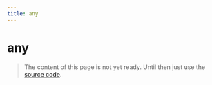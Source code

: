```yaml
---
title: any
---
```


# any

> The content of this page is not yet ready. Until then just use the [source code](https://github.com/fabian-hiller/valibot/blob/main/library/src/schemas/any/any.ts).
